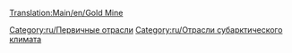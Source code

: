 [[Translation:Main/en/Gold Mine]]
{{ru/Промышленность|Изображение=Goldmine.png
|имя=Золотая шахта
|Климат=[[Main/en/Климат/Ru#Субарктический|Субарктический]]
|Принимает=Нет
|Производит=[[Main/ru/Золото|Золото]]
|Примечания=нет в других [[Main/ru/Климат|климатах]]
}}

{{ru/Navbox Промышленность}}

[[Category:ru/Первичные отрасли]]
[[Category:ru/Отрасли субарктического климата]]